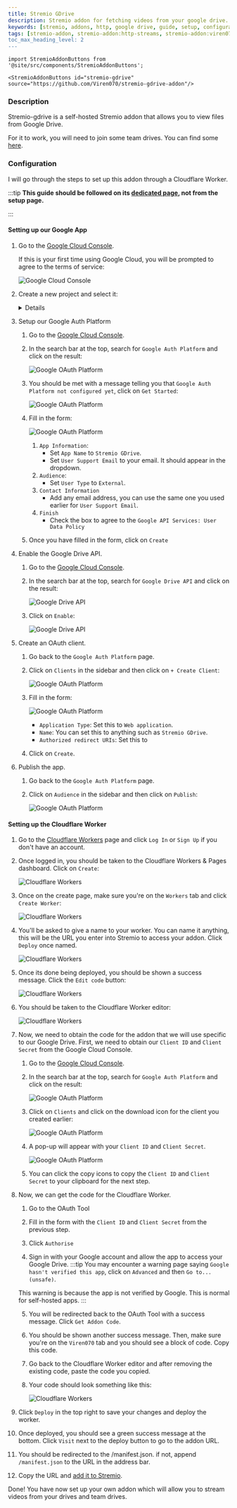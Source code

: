 ```yaml
---
title: Stremio GDrive
description: Stremio addon for fetching videos from your google drive.
keywords: [stremio, addons, http, google drive, guide, setup, configuration, install, link]
tags: [stremio-addon, stremio-addon:http-streams, stremio-addon:viren070's-addons]
toc_max_heading_level: 2
---
```


```mdx-code-block
import StremioAddonButtons from '@site/src/components/StremioAddonButtons';

<StremioAddonButtons id="stremio-gdrive" source="https://github.com/Viren070/stremio-gdrive-addon"/> 
```

<h3>Description</h3>

Stremio-gdrive is a self-hosted Stremio addon that allows you to view files from Google Drive. 

For it to work, you will need to join some team drives. You can find some [here](https://t.me/s/teamdrives).

<h3>Configuration</h3>
 
I will go through the steps to set up this addon through a Cloudflare Worker.

:::tip
**This guide should be followed on its [dedicated page](/stremio/addons/stremio-gdrive), not from the setup page.**

:::

<h4>Setting up our Google App</h4>

1. Go to the [Google Cloud Console](https://console.cloud.google.com/).

    If this is your first time using Google Cloud, you will be prompted to agree to the terms of service:

    ![Google Cloud Console](/img/stremio/gdrive/google_cloud_onboarding.png)

2. Create a new project and select it:
    
    <Details summary="How?">

    1. Click on `Select a project` in the top left:

        ![Create a new project](/img/stremio/gdrive/google_cloud_create_project_1.png)

    2. Click on `New Project`:

        ![Create a new project](/img/stremio/gdrive/google_cloud_create_project_2.png)

    3. Enter a project name and click on `Create`:

        ![Create a new project](/img/stremio/gdrive/google_cloud_create_project_3.png)

        - The project name can be anything you want, e.g., `Stremio-Gdrive`. Leave the `Organization` field blank.

    4. Once the project has been created, you will get a notification:

        ![Create a new project](/img/stremio/gdrive/google_cloud_create_project_4.png)

        - Click `Select Project`. 

        :::note
        You may also use the same dropdown from step i to select the project.
        :::

    </Details>

3.  Setup our Google Auth Platform 

    1. Go to the [Google Cloud Console](https://console.cloud.google.com/).
    2. In the search bar at the top, search for `Google Auth Platform` and click on the result:

        ![Google OAuth Platform](/img/stremio/gdrive/google_cloud_oauth_search_results.png)

    3. You should be met with a message telling you that `Google Auth Platform not configured yet`, click on `Get Started`: 
    
        ![Google OAuth Platform](/img/stremio/gdrive/google_auth_platform_0.png)
        
    4. Fill in the form: 

        ![Google OAuth Platform](/img/stremio/gdrive/google_auth_platform_1.png)

        1. `App Information`:
            - Set `App Name` to `Stremio GDrive`.
            - Set `User Support Email` to your email. It should appear in the dropdown. 
        2. `Audience`:
            - Set `User Type` to `External`.
        3. `Contact Information`
            - Add any email address, you can use the same one you used earlier for `User Support Email`.
        4. `Finish`
            - Check the box to agree to the `Google API Services: User Data Policy` 

    
    5. Once you have filled in the form, click on `Create`

4. Enable the Google Drive API. 

    1. Go to the [Google Cloud Console](https://console.cloud.google.com/).
    2. In the search bar at the top, search for `Google Drive API` and click on the result:

        ![Google Drive API](/img/stremio/gdrive/google_cloud_gdrive_api_search_results.png)

    3. Click on `Enable`:

        ![Google Drive API](/img/stremio/gdrive/google_cloud_gdrive_api.png)

5. Create an OAuth client. 

    1. Go back to the `Google Auth Platform` page.
    2. Click on `Clients` in the sidebar and then click on `+ Create Client`:

        ![Google OAuth Platform](/img/stremio/gdrive/google_cloud_auth_platform_clients.png)
    
    3. Fill in the form: 

        ![Google OAuth Platform](/img/stremio/gdrive/google_cloud_auth_platform_clients_form.png)

        - `Application Type`: Set this to `Web application`.
        - `Name`: You can set this to anything such as `Stremio GDrive`.
        - `Authorized redirect URIs`: Set this to <CallBackUrl />


    4. Click on `Create`.

6. Publish the app. 

    1. Go back to the `Google Auth Platform` page.
    2. Click on `Audience` in the sidebar and then click on `Publish`:

        ![Google OAuth Platform](/img/stremio/gdrive/google_cloud_auth_platform_publish.png)


<h4>Setting up the Cloudflare Worker</h4>

1. Go to the [Cloudflare Workers](https://workers.cloudflare.com/) page and click `Log In` or `Sign Up` if you don't have an account.

2. Once logged in, you should be taken to the Cloudflare Workers & Pages dashboard. Click on `Create`: 

    ![Cloudflare Workers](/img/stremio/gdrive/cloudflare_workers_pages_overview.png)

3. Once on the create page, make sure you're on the `Workers` tab and click `Create Worker`:

    ![Cloudflare Workers](/img/stremio/gdrive/cloudflare_create_an_application_workers.png)

4. You'll be asked to give a name to your worker. You can name it anything, this will be the URL you enter into Stremio to access your addon. Click `Deploy` once named.
    
    ![Cloudflare Workers](/img/stremio/gdrive/cloudflare_create_a_worker.png)

5. Once its done being deployed, you should be shown a success message. Click the `Edit code` button:

    ![Cloudflare Workers](/img/stremio/gdrive/cloudflare_create_a_worker_success.png)

6. You should be taken to the Cloudflare Worker editor: 

    ![Cloudflare Workers](/img/stremio/gdrive/cloudflare_worker_editor.png)

7. Now, we need to obtain the code for the addon that we will use specific to our Google Drive. 
    First, we need to obtain our `Client ID` and `Client Secret` from the Google Cloud Console.

    1. Go to the [Google Cloud Console](https://console.cloud.google.com/).

    2. In the search bar at the top, search for `Google Auth Platform` and click on the result:

        ![Google OAuth Platform](/img/stremio/gdrive/google_cloud_oauth_search_results.png)

    3. Click on `Clients` and click on the download icon for the client you created earlier:

        ![Google OAuth Platform](/img/stremio/gdrive/google_auth_platform_clients_download.png)

    4. A pop-up will appear with your `Client ID` and `Client Secret`. 

        ![Google OAuth Platform](/img/stremio/gdrive/google_auth_platform_clients_download_menu.png)

    5. You can click the copy icons to copy the `Client ID` and `Client Secret` to your clipboard for the next step.

8. Now, we can get the code for the Cloudflare Worker.

    1. Go to the <Link to="/oauth/google" target="_blank" >OAuth Tool</Link>

    2. Fill in the form with the `Client ID` and `Client Secret` from the previous step.

    3. Click `Authorise`

    4. Sign in with your Google account and allow the app to access your Google Drive.
    :::tip
    You may encounter a warning page saying `Google hasn't verified this app`, click on `Advanced` and then `Go to... (unsafe)`.

    This warning is because the app is not verified by Google. This is normal for self-hosted apps.
    :::

    5. You will be redirected back to the OAuth Tool with a success message. Click `Get Addon Code`.

    6. You should be shown another success message. Then, make sure you're on the `Viren070` tab and you should see a block of code. Copy this code.
    
    7. Go back to the Cloudflare Worker editor and after removing the existing code, paste the code you copied.

    8. Your code should look something like this:

        ![Cloudflare Workers](/img/stremio/gdrive/cloudflare_finished_worker_script.png)

9. Click `Deploy` in the top right to save your changes and deploy the worker.

11. Once deployed, you should see a green success message at the bottom. Click `Visit` next to the deploy button to go to the addon URL.

12. You should be redirected to the /manifest.json. if not, append `/manifest.json` to the URL in the address bar. 

13. Copy the URL and [add it to Stremio](/stremio/faq#how-do-i-install-an-addon-manually).  

Done! You have now set up your own addon which will allow you to stream videos from your drives and team drives.
